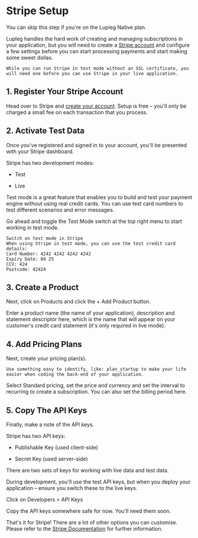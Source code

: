 # Stripe Setup

You can skip this step if you're on the Lupleg Native plan. 

Lupleg handles the hard work of creating and managing subscriptions in your application, but you will need to create a [Stripe account](https://dashboard.stripe.com/register) and configure a few settings before you can start processing payments and start making some sweet dollas.

```
While you can run Stripe in test mode without an SSL certificate, you will need one before you can use Stripe in your live application.
```


## 1. Register Your Stripe Account

Head over to Stripe and [create your account](https://dashboard.stripe.com/register). Setup is free – you'll only be charged a small fee on each transaction that you process.

## 2. Activate Test Data

Once you've registered and signed in to your account, you'll be presented with your Stripe dashboard.

Stripe has two development modes: 

- Test

- Live 

Test mode is a great feature that enables you to build and test your payment engine without using  real credit cards. You can use test card numbers to test different scenarios and error messages.

Go ahead and toggle the Test Mode switch at the top right menu to start working in test mode.

```
Switch on test mode in Stripe
When using Stripe in test mode, you can use the test credit card details:
Card Number: 4242 4242 4242 4242
Expiry Date: 04 25
CCV: 424
Postcode: 42424
```

## 3. Create a Product

Next, click on Products and click the + Add Product button.

Enter a product name (the name of your application), description and statement descriptor here, which is the name that will appear on your customer's credit card statement (it's only required in live mode).

## 4. Add Pricing Plans

Next, create your pricing plan(s). 

```
Use something easy to identify, like: plan_startup to make your life easier when coding the back-end of your application.
```

Select Standard pricing, set the price and currency and set the interval to recurring to create a subscription. You can also set the billing period here.

## 5. Copy The API Keys

Finally, make a note of the API keys. 

Stripe has two API keys: 

- Publishable Key (used client-side)

- Secret Key (used server-side)

There are two sets of keys for working with live data and test data. 

During development, you'll use the test API keys, but when you deploy your application – ensure you switch these to the live keys.

Click on Developers > API Keys

Copy the API keys somewhere safe for now. You'll need them soon.

That's it for Stripe! There are a lot of other options you can customise. Please refer to the [Stripe Documentation](https://stripe.com/docs) for further information.
